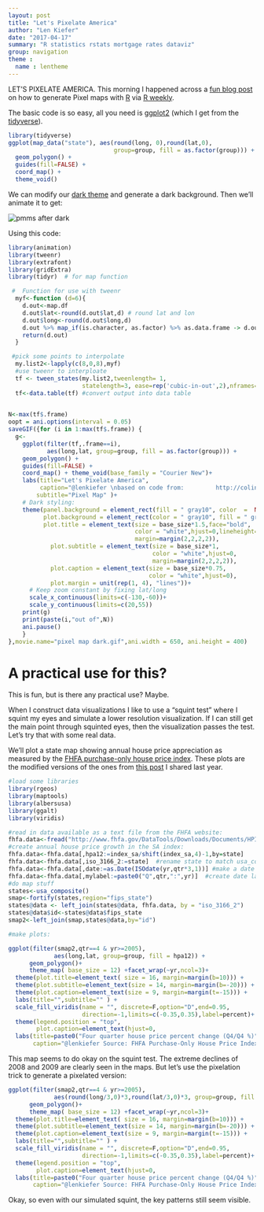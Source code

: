 ```yaml
---
layout: post
title: "Let's Pixelate America"
author: "Len Kiefer"
date: "2017-04-17"
summary: "R statistics rstats mortgage rates dataviz"
group: navigation
theme :
  name : lentheme
---
```


LET'S PIXELATE AMERICA.  This morning I happened across a [fun blog post](http://colinfay.me/rstats-create-a-pixel-map-with-r/) on how to generate Pixel maps with [R](https://www.r-project.org/) via [R weekly](https://rweekly.org/).

The basic code is so easy, all you need is [ggplot2](http://ggplot2.tidyverse.org/) (which I get from the [tidyverse](http://tidyverse.org/)).

```r

library(tidyverse)
ggplot(map_data("state"), aes(round(long, 0),round(lat,0), 
                              group=group, fill = as.factor(group))) +
  geom_polygon() +
  guides(fill=FALSE) +
  coord_map() +
  theme_void()
```

We can modify our [dark theme]({% post_url 2017-04-14-after-dark%}) and generate a dark background.  Then we'll animate it to get:

<img src="{{ site.url }}/img/charts_apr_17_2017/pixel map dark.gif" 
alt="pmms after dark"/>

Using this code:

```r

library(animation)
library(tweenr)
library(extrafont)
library(gridExtra)
library(tidyr)  # for map function

 #  Function for use with tweenr
  myf<-function (d=6){
    d.out<-map.df
    d.out$lat<-round(d.out$lat,d) # round lat and lon
    d.out$long<-round(d.out$long,d)
    d.out %>% map_if(is.character, as.factor) %>% as.data.frame -> d.out
    return(d.out)
  }

 #pick some points to interpolate
  my.list2<-lapply(c(8,0,8),myf)  
  #use tweenr to interploate
  tf <- tween_states(my.list2,tweenlength= 1,
                     statelength=3, ease=rep('cubic-in-out',2),nframes=70)
  tf<-data.table(tf) #convert output into data table
  

N<-max(tf$.frame)  
oopt = ani.options(interval = 0.05)
saveGIF({for (i in 1:max(tf$.frame)) {
  g<-
    ggplot(filter(tf,.frame==i), 
           aes(long,lat, group=group, fill = as.factor(group))) +
    geom_polygon() +
    guides(fill=FALSE) +
    coord_map() + theme_void(base_family = "Courier New")+
    labs(title="Let's Pixelate America",
         caption="@lenkiefer \nbased on code from:         http://colinfay.me/rstats-create-a-pixel-map-with-r/",
        subtitle="Pixel Map" )+
    # Dark styling:
    theme(panel.background = element_rect(fill = " gray10", color  =  NA),  
          plot.background = element_rect(color = " gray10", fill = " gray10"),  
          plot.title = element_text(size = base_size*1.5,face="bold", 
                                    color = "white",hjust=0,lineheight=1.25,
                                    margin=margin(2,2,2,2)),  
            plot.subtitle = element_text(size = base_size*1, 
                                         color = "white",hjust=0, 
                                         margin=margin(2,2,2,2)),  
            plot.caption = element_text(size = base_size*0.75, 
                                        color = "white",hjust=0),  
            plot.margin = unit(rep(1, 4), "lines"))+
      # Keep zoom constant by fixing lat/long
      scale_x_continuous(limits=c(-130,-60))+
      scale_y_continuous(limits=c(20,55))
    print(g)
    print(paste(i,"out of",N))
    ani.pause()
    }
},movie.name="pixel map dark.gif",ani.width = 650, ani.height = 400)


```

# A practical use for this?

This is fun, but is there any practical use?  Maybe.

When I construct data visualizations I like to use a "squint test" where I squint my eyes and simulate a lower resolution visualization.  If I can still get the main point through squinted eyes, then the visualization passes the test.  Let's try that with some real data. 

We'll plot a state map showing annual house price appreciation as measured by the [FHFA purchase-only house price index](https://www.fhfa.gov/DataTools/Downloads/pages/house-price-index.aspx). These plots are the modified versions of the ones from [this post]({% post_url 2016-08-24-more-maps%}) I shared last year.

```r

#load some libraries
library(rgeos)
library(maptools)
library(albersusa)
library(ggalt)
library(viridis)

#read in data available as a text file from the FHFA website:
fhfa.data<-fread("http://www.fhfa.gov/DataTools/Downloads/Documents/HPI/HPI_PO_state.txt")
#create annual house price growth in the SA index:
fhfa.data<-fhfa.data[,hpa12:=index_sa/shift(index_sa,4)-1,by=state]
fhfa.data<-fhfa.data[,iso_3166_2:=state]  #rename state to match usa_composite
fhfa.data<-fhfa.data[,date:=as.Date(ISOdate(yr,qtr*3,1))] #make a date (don't need it here)
fhfa.data<-fhfa.data[,mylabel:=paste0("Q",qtr,":",yr)]  #create date label for plot
#do map stuff
states<-usa_composite()
smap<-fortify(states,region="fips_state")
states@data <- left_join(states@data, fhfa.data, by = "iso_3166_2")
states@data$id<-states@data$fips_state
smap2<-left_join(smap,states@data,by="id")

#make plots:

ggplot(filter(smap2,qtr==4 & yr>=2005), 
             aes(long,lat, group=group, fill = hpa12)) +
      geom_polygon()+
      theme_map( base_size = 12) +facet_wrap(~yr,ncol=3)+
  theme(plot.title=element_text( size = 16, margin=margin(b=10))) +
  theme(plot.subtitle=element_text(size = 14, margin=margin(b=-20))) +
  theme(plot.caption=element_text(size = 9, margin=margin(t=-15))) +
  labs(title="",subtitle="" ) +
  scale_fill_viridis(name = "", discrete=F,option="D",end=0.95,
                     direction=-1,limits=c(-0.35,0.35),label=percent)+
  theme(legend.position = "top", 
        plot.caption=element_text(hjust=0,                                                                  vjust=1,margin=margin(t=10)))+
  labs(title=paste0("Four quarter house price percent change (Q4/Q4 %)"),
       caption="@lenkiefer Source: FHFA Purchase-Only House Price Index (SA)")

```

This map seems to do okay on the squint test.  The extreme declines of 2008 and 2009 are clearly seen in the maps.  But let's use the pixelation trick to generate a pixelated version:


```r


ggplot(filter(smap2,qtr==4 & yr>=2005), 
             aes(round(long/3,0)*3,round(lat/3,0)*3, group=group, fill = hpa12)) +
      geom_polygon()+
      theme_map( base_size = 12) +facet_wrap(~yr,ncol=3)+
  theme(plot.title=element_text( size = 16, margin=margin(b=10))) +
  theme(plot.subtitle=element_text(size = 14, margin=margin(b=-20))) +
  theme(plot.caption=element_text(size = 9, margin=margin(t=-15))) +
  labs(title="",subtitle="" ) +
  scale_fill_viridis(name = "", discrete=F,option="D",end=0.95,
                     direction=-1,limits=c(-0.35,0.35),label=percent)+
  theme(legend.position = "top", 
        plot.caption=element_text(hjust=0,                                                                  vjust=1,margin=margin(t=10)))+
  labs(title=paste0("Four quarter house price percent change (Q4/Q4 %)"),
       caption="@lenkiefer Source: FHFA Purchase-Only House Price Index (SA)")

```

Okay, so even with our simulated squint, the key patterns still seem visible.  


